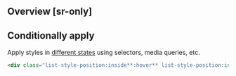 ## Overview [sr-only]
<Overview/>

## Conditionally apply
Apply styles in [different states](/docs/states-and-queries) using selectors, media queries, etc.
```html
<div class="list-style-position:inside**:hover** list-style-position:inside**@sm** list-style-position:inside**@dark** list-style-position:inside**@print**">…</div>
```

